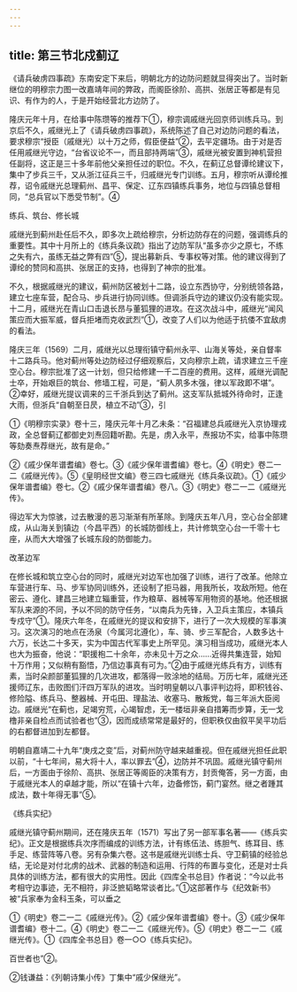 ```yaml
---
---
---
```

title: 第三节北戍蓟辽
---



《请兵破虏四事疏》东南安定下来后，明朝北方的边防问题就显得突出了。当时新继位的明穆宗力图一改嘉靖年间的弊政，而阁臣徐阶、高拱、张居正等都是有见识、有作为的人，于是开始经营北方边防了。

隆庆元年十月，在给事中陈瓒等的推荐下①，穆宗调戚继光回京师训练兵马。到京后不久，戚继光上了《请兵破虏四事疏》，系统陈述了自己对边防问题的看法，要求穆宗“授臣（戚继光）以十万之师，假臣便益”②，去平定疆场。由于对是否任用戚继光守边，“台省议论不一，而且部持两端”③，戚继光被安置到神机营担任副将，这正是三十多年前他父亲担任过的职位。不久，在蓟辽总督谭纶建议下，集中了步兵三千，又从浙江征兵三千，归戚继光专门训练。五月，穆宗听从谭纶推荐，诏令戚继光总理蓟州、昌平、保定、辽东四镇练兵事务，地位与四镇总督相同，“总兵官以下悉受节制”。④

练兵、筑台、修长城

戚继光到蓟州赴任后不久，即多次上疏给穆宗，分析边防存在的问题，强调练兵的重要性。其中十月所上的《练兵条议疏》指出了边防军队“虽多亦少之原七，不练之失有六，虽练无益之弊有四”⑤，提出募新兵、专事权等对策。他的建议得到了谭纶的赞同和高拱、张居正的支持，也得到了神宗的批准。

不久，根据戚继光的建议，蓟州防区被划十二路，设立东西协守，分别统领各路，建立七座车营，配合马、步兵进行协同训练。但调浙兵守边的建议仍没有能实现。十二月，戚继光在青山口击退长昂与董狐狸的进攻。在这次战斗中，戚继光“闻风策应而大振军威，督兵拒堵而克收武烈”①，改变了人们以为他适于抗倭不宜敌虏的看法。

隆庆三年（1569）二月，戚继光以总理衔镇守蓟州永平、山海关等处，亲自督率十二路兵马。他对蓟州等处边防经过仔细观察后，又向穆宗上疏，请求建立三千座空心台。穆宗批准了这一计划，但只给修建一千二百座的费用。这样，戚继光调配士卒，开始艰巨的筑台、修墙工程，可是，“蓟人夙多木强，律以军政即不堪”。②幸好，戚继光提议调来的三千浙兵到达了蓟州。这支军队抵城外待命时，正逢大雨，但浙兵“自朝至日昃，植立不动”③，引

①《明穆宗实录》卷十三，隆庆元年十月乙未条：“召福建总兵戚继光入京协理戎政，全总督蓟辽都御史刘焘回籍听勘。先是，虏入永平，焘报功不实，给事中陈瓒等劾奏焘荐继光，故有是命。”

②《戚少保年谱耆编》卷七。③《戚少保年谱耆编》卷七。④《明史》卷二一二《戚继光传》。⑤《皇明经世文编》卷三四七戚继光《练兵条议疏》。①《戚少保年谱耆编》卷七。②《戚少保年谱耆编》卷八。③《明史》卷二一二《戚继光传》。

得边军大为惊骇，过去散漫的恶习渐渐有所革除。到隆庆五年八月，空心台全部建成，从山海关到镇边（今昌平西）的长城防御线上，共计修筑空心台一千零十七座，从而大大增强了长城东段的防御能力。

改革边军

在修长城和筑立空心台的同时，戚继光对边军也加强了训练，进行了改革。他除立车营进行车、马、步军协同训练外，还设制了拒马器，用我所长，攻敌所短。他在密云、遵化、建昌三地建立辎重营，作为粮草、器械等军用物资的基地。他还根据军队来源的不同，予以不同的防守任务，“以南兵为先锋，入卫兵主策应，本镇兵专戍守”①。隆庆六年冬，在戚继光的提议和安排下，进行了一次大规模的军事演习。这次演习的地点在汤泉（今属河北遵化），车、骑、步三军配合，人数多达十六万，长达二十多天，实为中国古代军事史上所罕见。演习相当成功，戚继光本人也大为振奋，他说：“职援枹二十余年，亦未见十万之众……近得共集连营，始知十万作用；又似稍有豁悟，乃信边事真有可为。”②由于戚继光练兵有方，训练有素，当时朵颜部董狐狸的几次进攻，都落得一败涂地的结局。万历七年，戚继光还援师辽东，击败图们汗四万军队的进攻。当时明皇朝以八事评判边将，即积钱谷、修险隘、练兵马、整器械、开屯田、理盐法、收塞马、散叛党，每三年派大臣阅边。戚继光“在蓟也，足竭穷荒，心竭智虑，无一楼垣非亲自措筹而步算，无一戈橹非亲自检点而试验者也”③，因而成绩常常是最好的，但职秩仅由叙平吴平功后的右都督进加到左都督。

明朝自嘉靖二十九年“庚戌之变”后，对蓟州防守越来越重视。但在戚继光担任此职以前，“十七年间，易大将十人，率以罪去”④，边防并不巩固。戚继光镇守蓟州后，一方面由于徐阶、高拱、张居正等阁臣的决策有方，封贡俺答，另一方面，由于戚继光本人的卓越才能，所以“在镇十六年，边备修饬，蓟门宴然。继之者踵其成法，数十年得无事”⑤。

《练兵实纪》

戚继光镇守蓟州期间，还在隆庆五年（1571）写出了另一部军事名著——《练兵实纪》。正文是根据练兵次序而编成的训练方法，计有练伍法、练胆气、练耳目、练手足、练营阵等八卷。另有杂集六卷。这书是戚继光训练士兵、守卫蓟镇的经验总结，无论是对付北虏的战术、武器的制造和运用、行阵的布置与变化，还是对士兵具体的训练方法，都有很大的实用性。因此《四库全书总目》作者说：“今以此书考相守边事迹，无不相符，非泛摭韬略常谈者比。”①这部著作与《纪效新书》被“兵家奉为金科玉条，可以垂之

①《明史》卷二一二《戚继光传》。②《戚少保年谱耆编》卷十。③《戚少保年谱耆编》卷十二。④《明史》卷二一二《戚继光传》。⑤《明史》卷二一二《戚继光传》。①《四库全书总目》卷一○○《练兵实纪》。

百世者也”②。

②钱谦益：《列朝诗集小传》丁集中“戚少保继光”。